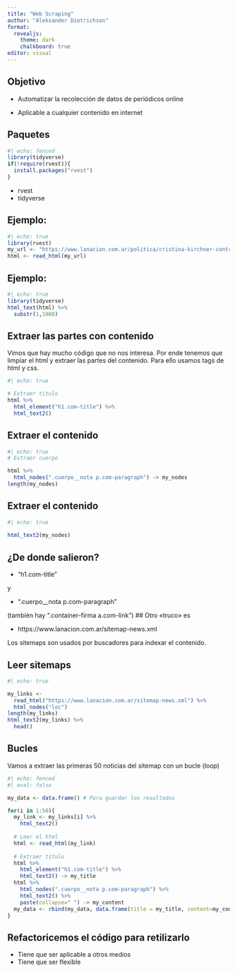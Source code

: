 ```yaml
---
title: "Web Scraping"
author: "Aleksander Dietrichson"
format: 
  revealjs:
    theme: dark
    chalkboard: true
editor: visual
---
```


## Objetivo

-   Automatizar la recolección de datos de periódicos online

-   Aplicable a cualquier contenido en internet

## Paquetes

```r
#| echo: fenced
library(tidyverse)
if(!require(rvest)){
  install.packages("rvest")
}
```

-   rvest
-   tidyverse

## Ejemplo:

```r
#| echo: true
library(rvest)
my_url <- "https://www.lanacion.com.ar/politica/cristina-kirchner-contra-patricia-bullrich-dijo-que-esta-sospechada-de-una-maniobra-para-encubrir-su-nid08052023/"
html <- read_html(my_url)

```

## Ejemplo: 

```r
#| echo: true
library(tidyverse)
html_text(html) %>% 
  substr(1,1000)
```

## Extraer las partes con contenido

Vimos que hay mucho código que no nos interesa. Por ende tenemos que limpiar el html y extraer las partes del contenido. Para ello usamos tags de html y css.

```r
#| echo: true

# Extraer titulo
html %>% 
  html_element("h1.com-title") %>% 
  html_text2()


```

## Extraer el contenido

```r
#| echo: true
# Extraer cuerpo

html %>% 
  html_nodes(".cuerpo__nota p.com-paragraph") -> my_nodes
length(my_nodes)
```

## Extraer el contenido

:::{.rfit}

```r
#| echo: true
  
html_text2(my_nodes)
```

:::

## ¿De donde salieron?

* "h1.com-title"

y

* ".cuerpo__nota p.com-paragraph"

(también hay ".container-firma a.com-link")
## Otro «truco» es

* https://www.lanacion.com.ar/sitemap-news.xml

Los sitemaps son usados por buscadores para indexar el contenido.           

## Leer sitemaps

```r
#| echo: true

my_links <- 
  read_html("https://www.lanacion.com.ar/sitemap-news.xml") %>% 
  html_nodes("loc")
length(my_links)
html_text2(my_links) %>% 
  head()
```

## Bucles

:::{.rfit}
Vamos a extraer las primeras 50 noticias del sitemap con un bucle (loop)

```r
#| echo: fenced
#| eval: false

my_data <- data.frame() # Para guardar los resultados

for(i in 1:50){
  my_link <- my_links[i] %>% 
    html_text2()
  
  # Leer el html
  html <- read_html(my_link)
  
  # Extraer titulo
  html %>% 
    html_element("h1.com-title") %>% 
    html_text2() -> my_title
  html %>% 
    html_nodes(".cuerpo__nota p.com-paragraph") %>% 
    html_text2() %>% 
    paste(collapse=" ") -> my_content
  my_data <- rbind(my_data, data.frame(title = my_title, content=my_content))
}

```

:::

## Refactoricemos el código para retilizarlo

* Tiene que ser aplicable a otros medios
* Tiene que ser flexible